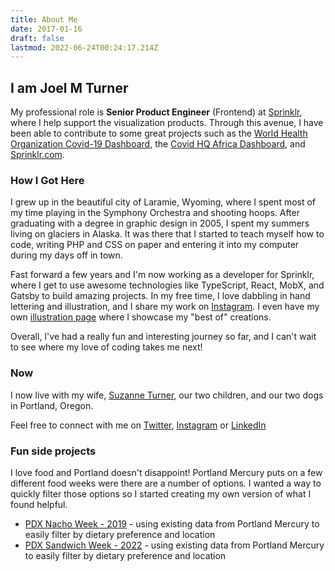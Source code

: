 ```yaml
---
title: About Me
date: 2017-01-16
draft: false
lastmod: 2022-06-24T00:24:17.214Z
---
```



<Meta title="About Joel M Turner" />

<Flex justify="center">
  <Avatar
    ignoreFallback
    loading="eager"
    size="2xl"
    name="Joel M Turner"
    src="https://res.cloudinary.com/joelmturner/image/upload/v1532201643/joel-turner.jpg"
  />
</Flex>

## I am Joel M Turner

My professional role is **Senior Product Engineer** (Frontend) at [Sprinklr](https://sprinklr.com), where I help support the visualization products. Through this avenue, I have been able to contribute to some great projects such as the [World Health Organization Covid-19 Dashboard](https://covid19.who.int/), the [Covid HQ Africa Dashboard](https://tracker.covidhqafrica.com/), and [Sprinklr.com](https://sprinklr.com).

### How I Got Here

I grew up in the beautiful city of Laramie, Wyoming, where I spent most of my time playing in the Symphony Orchestra and shooting hoops. After graduating with a degree in graphic design in 2005, I spent my summers living on glaciers in Alaska. It was there that I started to teach myself how to code, writing PHP and CSS on paper and entering it into my computer during my days off in town.

Fast forward a few years and I'm now working as a developer for Sprinklr, where I get to use awesome technologies like TypeScript, React, MobX, and Gatsby to build amazing projects. In my free time, I love dabbling in hand lettering and illustration, and I share my work on [Instagram](https://www.instagram.com/joelmturner/). I even have my own [illustration page](/illustration) where I showcase my "best of" creations.

Overall, I've had a really fun and interesting journey so far, and I can't wait to see where my love of coding takes me next!

### Now

I now live with my wife, [Suzanne Turner](http://inclinedcreative.com 'Suzanne Turner InclinedCreative'), our two children, and our two dogs in Portland, Oregon.

Feel free to connect with me on [Twitter](https://twitter.com/joelmturner), [Instagram](https://www.instagram.com/joelmturner/) or [LinkedIn](http://www.linkedin.com/in/joelmturner)

### Fun side projects

I love food and Portland doesn't disappoint! Portland Mercury puts on a few different food weeks were there are a number of options. I wanted a way to quickly filter those options so I started creating my own version of what I found helpful.

- [PDX Nacho Week - 2019](https://pdx-nacho-week.netlify.app) - using existing data from Portland Mercury to easily filter by dietary preference and location
- [PDX Sandwich Week - 2022](https://pdx-sandwich-week.netlify.app/) - using existing data from Portland Mercury to easily filter by dietary preference and location
